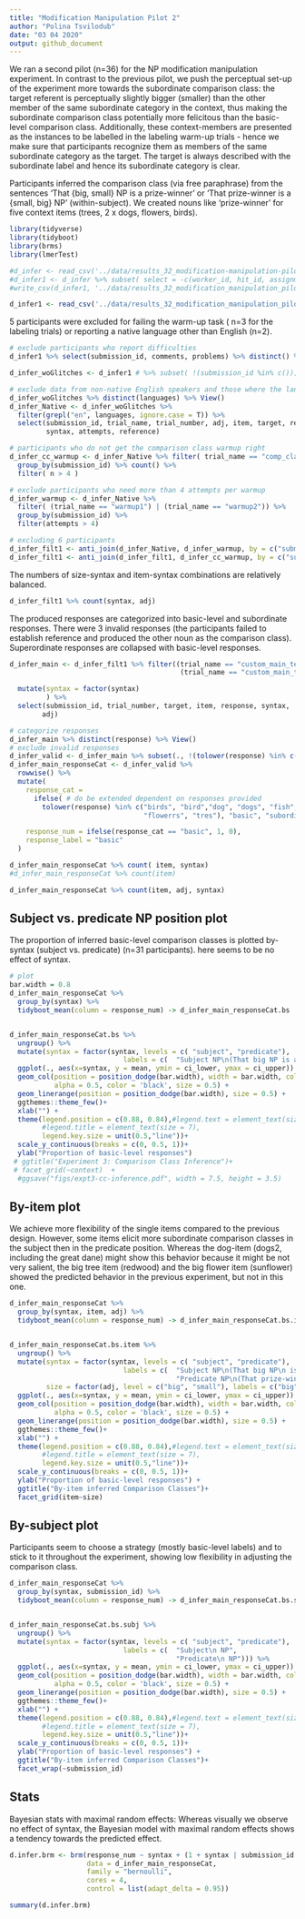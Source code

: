 ```yaml
---
title: "Modification Manipulation Pilot 2"
author: "Polina Tsvilodub"
date: "03 04 2020"
output: github_document
---
```

We ran a second pilot (n=36) for the NP modification manipulation experiment. In contrast to the previous pilot, we push the perceptual set-up of the experiment more towards the subordinate comparison class: the target referent is perceptually slightly bigger (smaller) than the other member of the same subordinate category in the context, thus making the subordinate comparison class potentially more felicitous than the basic-level comparison class. Additionally, these context-members are presented as the instances to be labelled in the labeling warm-up trials - hence we make sure that participants recognize them as members of the same subordinate category as the target. The target is always described with the subordinate label and hence its subordinate category is clear.  

Participants inferred the comparison class (via free paraphrase) from the sentences 'That {big, small} NP is a prize-winner' or 'That prize-winner is a {small, big} NP' (within-subject). We created nouns like 'prize-winner' for five context items (trees, 2 x dogs, flowers, birds).

``` r

library(tidyverse)
library(tidyboot)
library(brms)
library(lmerTest)
```

``` r
#d_infer <- read_csv('../data/results_32_modification-manipulation-pilot2.csv')
#d_infer1 <- d_infer %>% subset( select = -c(worker_id, hit_id, assignment_id, startDate))
#write_csv(d_infer1, '../data/results_32_modification_manipulation_pilot2.csv')

d_infer1 <- read_csv('../data/results_32_modification_manipulation_pilot2.csv')
```
5 participants were excluded for failing the warm-up task ( n=3 for the labeling trials) or reporting a native language other than English (n=2).

``` r
# exclude participants who report difficulties
d_infer1 %>% select(submission_id, comments, problems) %>% distinct() %>% View()

d_infer_woGlitches <- d_infer1 # %>% subset( !(submission_id %in% c()))

# exclude data from non-native English speakers and those where the language information is missing
d_infer_woGlitches %>% distinct(languages) %>% View()
d_infer_Native <- d_infer_woGlitches %>%
  filter(grepl("en", languages, ignore.case = T)) %>%
  select(submission_id, trial_name, trial_number, adj, item, target, response, botresponse,
         syntax, attempts, reference)

# participants who do not get the comparison class warmup right
d_infer_cc_warmup <- d_infer_Native %>% filter( trial_name == "comp_class_warmup") %>%
  group_by(submission_id) %>% count() %>%
  filter( n > 4 )

# exclude participants who need more than 4 attempts per warmup
d_infer_warmup <- d_infer_Native %>%
  filter( (trial_name == "warmup1") | (trial_name == "warmup2")) %>%
  group_by(submission_id) %>%
  filter(attempts > 4)

# excluding 6 participants
d_infer_filt1 <- anti_join(d_infer_Native, d_infer_warmup, by = c("submission_id"))
d_infer_filt1 <- anti_join(d_infer_filt1, d_infer_cc_warmup, by = c("submission_id"))

```

The numbers of size-syntax and item-syntax combinations are relatively balanced.
``` r
d_infer_filt1 %>% count(syntax, adj)
```



The produced responses are categorized into basic-level and subordinate responses. There were 3 invalid responses (the participants failed to establish reference and produced the other noun as the comparison class).
Superordinate responses are collapsed with basic-level responses. 

``` r
d_infer_main <- d_infer_filt1 %>% filter((trial_name == "custom_main_text1")|
                                          (trial_name == "custom_main_text2")) %>%

  mutate(syntax = factor(syntax)
         ) %>%
  select(submission_id, trial_number, target, item, response, syntax,
        adj)

# categorize responses
d_infer_main %>% distinct(response) %>% View()
# exclude invalid responses
d_infer_valid <- d_infer_main %>% subset(., !(tolower(response) %in% c( "gifts", "landmarks", "service animals"))) # 3 responses excluded
d_infer_main_responseCat <- d_infer_valid %>%
  rowwise() %>%
  mutate(  
    response_cat =
      ifelse( # do be extended dependent on responses provided
        tolower(response) %in% c("birds", "bird","dog", "dogs", "fish","flower", "flowers","trees", "tree", "big dogs", "other dogs", "animals", "plants", 
                                 "flowerrs", "tres"), "basic", "subordinate"),

    response_num = ifelse(response_cat == "basic", 1, 0),
    response_label = "basic"
  )
```

``` r
d_infer_main_responseCat %>% count( item, syntax)
#d_infer_main_responseCat %>% count(item)
```

``` r
d_infer_main_responseCat %>% count(item, adj, syntax)
```


## Subject vs. predicate NP position plot

The proportion of inferred basic-level comparison classes is plotted by-syntax (subject vs. predicate) (n=31 participants). here seems to be no effect of syntax.
``` r
# plot
bar.width = 0.8
d_infer_main_responseCat %>%  
  group_by(syntax) %>%
  tidyboot_mean(column = response_num) -> d_infer_main_responseCat.bs


d_infer_main_responseCat.bs %>%
  ungroup() %>%
  mutate(syntax = factor(syntax, levels = c( "subject", "predicate"),
                            labels = c(  "Subject NP\n(That big NP is a prize-winner)", "Predicate NP\n(That prize-winner is a big NP)"))) %>%
  ggplot(., aes(x=syntax, y = mean, ymin = ci_lower, ymax = ci_upper)) +
  geom_col(position = position_dodge(bar.width), width = bar.width, color= 'black',
           alpha = 0.5, color = 'black', size = 0.5) +
  geom_linerange(position = position_dodge(bar.width), size = 0.5) +
  ggthemes::theme_few()+
  xlab("") +
  theme(legend.position = c(0.88, 0.84),#legend.text = element_text(size = 7),
        #legend.title = element_text(size = 7), 
        legend.key.size = unit(0.5,"line"))+
  scale_y_continuous(breaks = c(0, 0.5, 1))+
  ylab("Proportion of basic-level responses")
 # ggtitle("Experiment 3: Comparison Class Inference")+
 # facet_grid(~context)  +
  #ggsave("figs/expt3-cc-inference.pdf", width = 7.5, height = 3.5)
```

## By-item plot

We achieve more flexibility of the single items compared to the previous design. However, some items elicit more subordinate comparison classes in the subject then in the predicate position. Whereas the dog-item (dogs2, including the great dane) might show this behavior because it might be not very salient, the big tree item (redwood) and the big flower item (sunflower) showed the predicted behavior in the previous experiment, but not in this one.  
``` r
d_infer_main_responseCat %>%  
  group_by(syntax, item, adj) %>%
  tidyboot_mean(column = response_num) -> d_infer_main_responseCat.bs.item


d_infer_main_responseCat.bs.item %>%
  ungroup() %>%
  mutate(syntax = factor(syntax, levels = c( "subject", "predicate"),
                            labels = c(  "Subject NP\n(That big NP\n is a prize-winner)", 
                                         "Predicate NP\n(That prize-winner\n is a big NP)")),
         size = factor(adj, level = c("big", "small"), labels = c("big", "small"))) %>%
  ggplot(., aes(x=syntax, y = mean, ymin = ci_lower, ymax = ci_upper)) +
  geom_col(position = position_dodge(bar.width), width = bar.width, color= 'black',
           alpha = 0.5, color = 'black', size = 0.5) +
  geom_linerange(position = position_dodge(bar.width), size = 0.5) +
  ggthemes::theme_few()+
  xlab("") +
  theme(legend.position = c(0.88, 0.84),#legend.text = element_text(size = 7),
        #legend.title = element_text(size = 7), 
        legend.key.size = unit(0.5,"line"))+
  scale_y_continuous(breaks = c(0, 0.5, 1))+
  ylab("Proportion of basic-level responses") +
  ggtitle("By-item inferred Comparison Classes")+
  facet_grid(item~size)

```

## By-subject plot
Participants seem to choose a strategy (mostly basic-level labels) and to stick to it throughout the experiment, showing low flexibility in adjusting the comparison class. 
``` r
d_infer_main_responseCat %>%  
  group_by(syntax, submission_id) %>%
  tidyboot_mean(column = response_num) -> d_infer_main_responseCat.bs.subj


d_infer_main_responseCat.bs.subj %>%
  ungroup() %>%
  mutate(syntax = factor(syntax, levels = c( "subject", "predicate"),
                            labels = c(  "Subject\n NP", 
                                         "Predicate\n NP"))) %>%
  ggplot(., aes(x=syntax, y = mean, ymin = ci_lower, ymax = ci_upper)) +
  geom_col(position = position_dodge(bar.width), width = bar.width, color= 'black',
           alpha = 0.5, color = 'black', size = 0.5) +
  geom_linerange(position = position_dodge(bar.width), size = 0.5) +
  ggthemes::theme_few()+
  xlab("") +
  theme(legend.position = c(0.88, 0.84),#legend.text = element_text(size = 7),
        #legend.title = element_text(size = 7), 
        legend.key.size = unit(0.5,"line"))+
  scale_y_continuous(breaks = c(0, 0.5, 1))+
  ylab("Proportion of basic-level responses") +
  ggtitle("By-item inferred Comparison Classes")+
  facet_wrap(~submission_id)

```

## Stats

Bayesian stats with maximal random effects: Whereas visually we observe no effect of syntax, the Bayesian model with maximal random effects shows a tendency towards the predicted effect. 
``` r
d.infer.brm <- brm(response_num ~ syntax + (1 + syntax | submission_id ) + (1 + syntax | target ),
                   data = d_infer_main_responseCat,
                   family = "bernoulli",
                   cores = 4,
                   control = list(adapt_delta = 0.95))

summary(d.infer.brm)
```